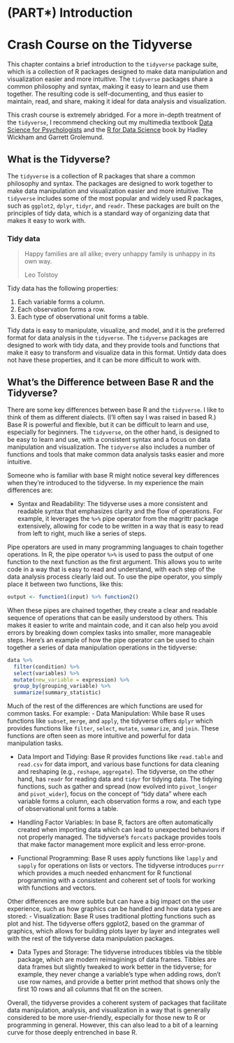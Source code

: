 # (PART\*) Introduction {-}

# Crash Course on the Tidyverse

This chapter contains a brief introduction to the `tidyverse` package suite, which is a collection of R packages designed to make data manipulation and visualization easier and more intuitive. The `tidyverse` packages share a common philosophy and syntax, making it easy to learn and use them together. The resulting code is self-documenting, and thus easier to maintain, read, and share, making it ideal for data analysis and visualization. 

This crash course is extremely abridged. For a more in-depth treatment of the `tidyverse`, I recommend checking out my multimedia textbook [Data Science for Psychologists](https://datascience4psych.github.io/DataScience4Psych/) and the [R for Data Science](https://r4ds.had.co.nz/) book by Hadley Wickham and Garrett Grolemund.

## What is the Tidyverse?

The `tidyverse` is a collection of R packages that share a common philosophy and syntax. The packages are designed to work together to make data manipulation and visualization easier and more intuitive. The `tidyverse` includes some of the most popular and widely used R packages, such as `ggplot2`, `dplyr`, `tidyr`, and `readr`. These packages are built on the principles of tidy data, which is a standard way of organizing data that makes it easy to work with.

###  Tidy data

>Happy families are all alike; every unhappy family is unhappy in its own way. 
>
>Leo Tolstoy

Tidy data has the following properties:

1. Each variable forms a column.
2. Each observation forms a row.
3. Each type of observational unit forms a table.

Tidy data is easy to manipulate, visualize, and model, and it is the preferred format for data analysis in the `tidyverse`. The `tidyverse` packages are designed to work with tidy data, and they provide tools and functions that make it easy to transform and visualize data in this format. Untidy data does not have these properties, and it can be more difficult to work with.


## What's the Difference between Base R and the Tidyverse?

There are some key differences between base R and the `tidyverse`. I like to think of them as different dialects. (I'll often say I was raised in based R.) Base R is powerful and flexible, but it can be difficult to learn and use, especially for beginners. The `tidyverse`, on the other hand, is designed to be easy to learn and use, with a consistent syntax and a focus on data manipulation and visualization. The `tidyverse` also includes a number of functions and tools that make common data analysis tasks easier and more intuitive.

Someone who is familiar with base R might notice several key differences when they're introduced to the tidyverse. In my experience the main differences are:

- Syntax and Readability: The tidyverse uses a more consistent and readable syntax that emphasizes clarity and the flow of operations. For example, it leverages the `%>%` pipe operator from the magrittr package extensively, allowing for code to be written in a way that is easy to read from left to right, much like a series of steps.

Pipe operators are used in many programming languages to chain together operations. In R, the pipe operator `%>%` is used to pass the output of one function to the next function as the first argument. This allows you to write code in a way that is easy to read and understand, with each step of the data analysis process clearly laid out. To use the pipe operator, you simply place it between two functions, like this:

```r
output <- function1(input) %>% function2()
```


When these pipes are chained together, they create a clear and readable sequence of operations that can be easily understood by others. This makes it easier to write and maintain code, and it can also help you avoid errors by breaking down complex tasks into smaller, more manageable steps. Here's an example of how the pipe operator can be used to chain together a series of data manipulation operations in the tidyverse:

```r
data %>% 
  filter(condition) %>% 
  select(variables) %>% 
  mutate(new_variable = expression) %>% 
  group_by(grouping_variable) %>% 
  summarize(summary_statistic)
```

Much of the rest of the differences are which functions are used for common tasks. For example:
- Data Manipulation: While base R uses functions like `subset`, `merge`, and `apply`, the tidyverse offers `dplyr` which provides functions like `filter`, `select`, `mutate`, `summarize`, and `join`. These functions are often seen as more intuitive and powerful for data manipulation tasks.

- Data Import and Tidying: Base R provides functions like `read.table` and `read.csv` for data import, and various base functions for data cleaning and reshaping (e.g., `reshape`, `aggregate`). The tidyverse, on the other hand, has `readr` for reading data and `tidyr` for tidying data. The tidying functions, such as gather and spread (now evolved into `pivot_longer` and `pivot_wider`), focus on the concept of "tidy data" where each variable forms a column, each observation forms a row, and each type of observational unit forms a table.

- Handling Factor Variables: In base R, factors are often automatically created when importing data which can lead to unexpected behaviors if not properly managed. The tidyverse's `forcats` package provides tools that make factor management more explicit and less error-prone.

- Functional Programming: Base R uses apply functions like `lapply` and `sapply` for operations on lists or vectors. The tidyverse introduces `purrr` which provides a much needed enhancment for R functional programming with a consistent and coherent set of tools for working with functions and vectors.

Other differences are more subtle but can have a big impact on the user experience, such as how graphics can be handled and how data types are stored:
- Visualization: Base R uses traditional plotting functions such as plot and hist. The tidyverse offers ggplot2, based on the grammar of graphics, which allows for building plots layer by layer and integrates well with the rest of the tidyverse data manipulation packages.

- Data Types and Storage: The tidyverse introduces tibbles via the tibble package, which are modern reimaginings of data frames. Tibbles are data frames but slightly tweaked to work better in the tidyverse; for example, they never change a variable's type when adding rows, don't use row names, and provide a better print method that shows only the first 10 rows and all columns that fit on the screen.

Overall, the tidyverse provides a coherent system of packages that facilitate data manipulation, analysis, and visualization in a way that is generally considered to be more user-friendly, especially for those new to R or programming in general. However, this can also lead to a bit of a learning curve for those deeply entrenched in base R. 

